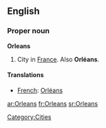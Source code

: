 ==English==

===Proper noun===
{{wikipedia}}
'''Orleans'''
# City in [[France]].  Also '''Orléans'''.

====Translations====

*[[French]]: [[Orléans]]
[[Category:Cities]]
[[ar:Orleans]]
[[fr:Orleans]]
[[sr:Orleans]]